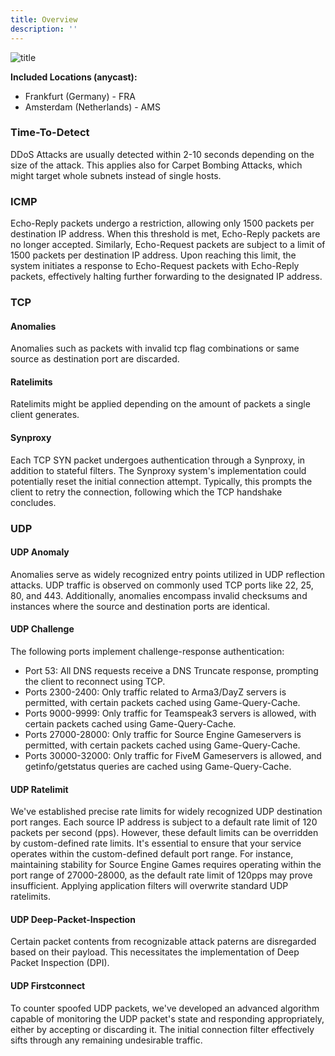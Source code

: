 ```yaml
---
title: Overview
description: ''
---
```


![title](https://images.ck-itsolutions.nl/ckitsolutions/ddos_protection.png)

  **Included Locations (anycast):**
  - Frankfurt (Germany) - FRA
  - Amsterdam (Netherlands) - AMS

### Time-To-Detect ###
DDoS Attacks are usually detected within 2-10 seconds depending on the size of the attack. This applies also for Carpet Bombing Attacks, which might target whole subnets instead of single hosts.

### ICMP ###
Echo-Reply packets undergo a restriction, allowing only 1500 packets per destination IP address. When this threshold is met, Echo-Reply packets are no longer accepted. Similarly, Echo-Request packets are subject to a limit of 1500 packets per destination IP address. Upon reaching this limit, the system initiates a response to Echo-Request packets with Echo-Reply packets, effectively halting further forwarding to the designated IP address.

### TCP ###

#### Anomalies ####
Anomalies such as packets with invalid tcp flag combinations or same source as destination port are discarded.

#### Ratelimits ####
Ratelimits might be applied depending on the amount of packets a single client generates.

#### Synproxy ####
Each TCP SYN packet undergoes authentication through a Synproxy, in addition to stateful filters. The Synproxy system's implementation could potentially reset the initial connection attempt. Typically, this prompts the client to retry the connection, following which the TCP handshake concludes.

### UDP ###

#### UDP Anomaly ####
Anomalies serve as widely recognized entry points utilized in UDP reflection attacks. UDP traffic is observed on commonly used TCP ports like 22, 25, 80, and 443. Additionally, anomalies encompass invalid checksums and instances where the source and destination ports are identical.

#### UDP Challenge ####
The following ports implement challenge-response authentication:

- Port 53: All DNS requests receive a DNS Truncate response, prompting the client to reconnect using TCP.
- Ports 2300-2400: Only traffic related to Arma3/DayZ servers is permitted, with certain packets cached using Game-Query-Cache.
- Ports 9000-9999: Only traffic for Teamspeak3 servers is allowed, with certain packets cached using Game-Query-Cache.
- Ports 27000-28000: Only traffic for Source Engine Gameservers is permitted, with certain packets cached using Game-Query-Cache.
- Ports 30000-32000: Only traffic for FiveM Gameservers is allowed, and getinfo/getstatus queries are cached using Game-Query-Cache.

#### UDP Ratelimit ####
We've established precise rate limits for widely recognized UDP destination port ranges. Each source IP address is subject to a default rate limit of 120 packets per second (pps). However, these default limits can be overridden by custom-defined rate limits. It's essential to ensure that your service operates within the custom-defined default port range. For instance, maintaining stability for Source Engine Games requires operating within the port range of 27000-28000, as the default rate limit of 120pps may prove insufficient.
<Note>Applying application filters will overwrite standard UDP ratelimits.</Note>

#### UDP Deep-Packet-Inspection ####
Certain packet contents from recognizable attack paterns are disregarded based on their payload. This necessitates the implementation of Deep Packet Inspection (DPI).

#### UDP Firstconnect ####
To counter spoofed UDP packets, we've developed an advanced algorithm capable of monitoring the UDP packet's state and responding appropriately, either by accepting or discarding it. The initial connection filter effectively sifts through any remaining undesirable traffic.
